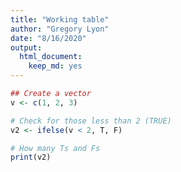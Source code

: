 ```yaml
---
title: "Working table"
author: "Gregory Lyon"
date: "8/16/2020"
output: 
  html_document: 
    keep_md: yes
---
```


```r
## Create a vector 
v <- c(1, 2, 3)

# Check for those less than 2 (TRUE)
v2 <- ifelse(v < 2, T, F)

# How many Ts and Fs
print(v2)




```

